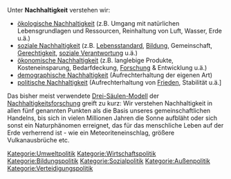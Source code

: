 Unter '''Nachhaltigkeit''' verstehen wir:

* [[ökologische Nachhaltigkeit]] (z.B. Umgang mit natürlichen Lebensgrundlagen und Ressourcen, Reinhaltung von Luft, Wasser, Erde u.ä.)
* [[soziale Nachhaltigkeit]] (z.B. [[Lebensstandard]], [[Bildung]], Gemeinschaft, [[Gerechtigkeit]], [[soziale Verantwortung]] u.ä.)
* [[ökonomische Nachhaltigkeit]] (z.B. langlebige Produkte, Kosteneinsparung, Bedarfdeckung, [[Forschung]] & Entwicklung u.ä.)
* [[demographische Nachhaltigkeit]] (Aufrechterhaltung der eigenen Art)
* [[politische Nachhaltigkeit]] (Aufrechterhaltung von [[Frieden]], Stabilität u.ä.] 

Das bisher meist verwendete [https://de.wikipedia.org/wiki/Drei-S%C3%A4ulen-Modell_%28Nachhaltigkeit%29 Drei-Säulen-Modell] der [https://de.wikipedia.org/wiki/Nachhaltigkeitswissenschaft Nachhaltigkeitsforschung] greift zu kurz: Wir verstehen Nachhaltigkeit in allen fünf genannten Punkten als die Basis unseres gemeinschaftlichen Handelns, bis sich in vielen Millionen Jahren die Sonne aufbläht oder sich sonst ein Naturphänomen erreignet, das für das menschliche Leben auf der Erde verherrend ist - wie ein Meteoriteneinschlag, größere Vulkanausbrüche etc.

[[Kategorie:Umweltpolitik]]
[[Kategorie:Wirtschaftspolitik]]
[[Kategorie:Bildungspolitik]]
[[Kategorie:Sozialpolitik]]
[[Kategorie:Außenpolitik]]
[[Kategorie:Verteidigungspolitik]]